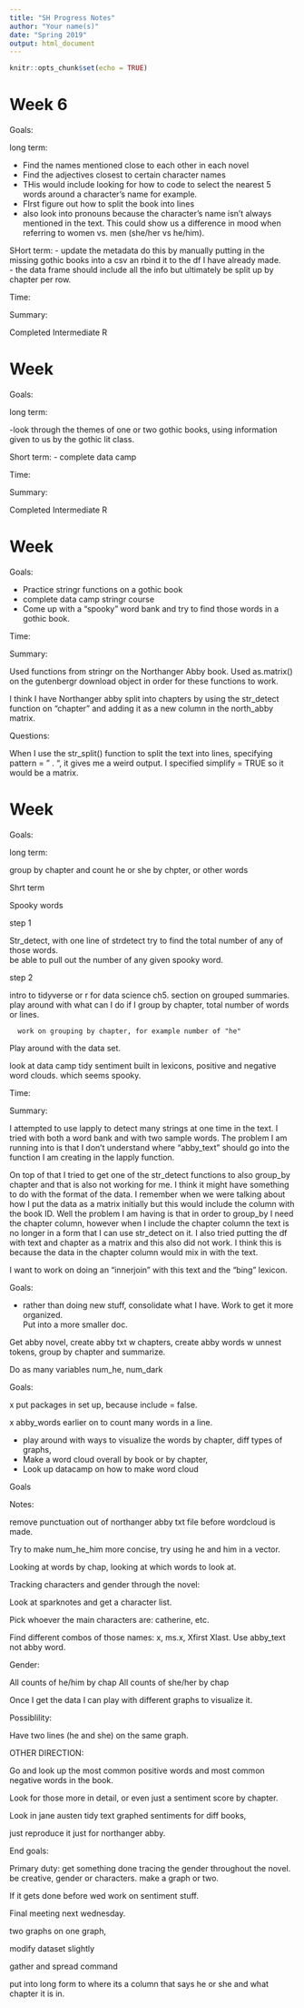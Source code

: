 ```yaml
---
title: "SH Progress Notes"
author: "Your name(s)"
date: "Spring 2019"
output: html_document
---
```


```r
knitr::opts_chunk$set(echo = TRUE)
```

# Week 6

Goals:

  long term:
  
  - Find the names mentioned close to each other in each novel
  - Find the adjectives closest to certain character names
  - THis would include looking for how to code to select the nearest 5 words around a character's name for example.  
  - FIrst figure out how to split the book into lines 
  - also look into pronouns because the character's name isn't always mentioned in the text.  This could show us a difference in mood when referring to women vs. men (she/her vs he/him).  
  
  SHort term: 
  - update the metadata
     do this by manually putting in the missing gothic books into a csv an rbind it to the df I have already made.  
  - the data frame should include all the info but ultimately be split up by chapter per row.  
  
  
Time: 



Summary:

Completed Intermediate R



# Week 

Goals:

  long term:
  
  -look through the themes of one or two gothic books, using information given to us by the gothic lit class.   
  
  Short term: 
  - complete data camp 
  
  
Time: 



Summary:

Completed Intermediate R
 



# Week 

Goals:

  
  - Practice stringr functions on a gothic book
  - complete data camp stringr course
  - Come up with a "spooky" word bank and try to find those words in a gothic book.  
  
  
Time: 



Summary:

Used functions from stringr on the Northanger Abby book. 
Used as.matrix() on the gutenbergr download object in order for these functions to work. \

I think I have Northanger abby split into chapters by using the str_detect function on "chapter" and adding it as a new column in the north_abby matrix.  

Questions: 

When I use the str_split() function to split the text into lines, specifying pattern = " . ", it gives me a weird output.  I specified simplify = TRUE so it would be a matrix.  









# Week 

Goals:

 long term:

group by chapter and count he or she by chpter, or other words

Shrt term

Spooky words


step 1

Str_detect, with one line of strdetect try to find the total number of any of those words.  
be able to pull out the number of any given spooky word. 

step 2

intro to tidyverse or r for data science ch5.  section on grouped summaries.  play around with what can I do if I group by chapter, total number of words or lines. 


      work on grouping by chapter, for example number of "he"


Play around with the data set. 


look at data camp tidy sentiment 
  built in lexicons, positive and negative
  word clouds. 
    which seems spooky.  
  
  
Time: 



Summary:

I attempted to use lapply to detect many strings at one time in the text.  I tried with both a word bank and with two sample words.  The problem I am running into is that I don't understand where "abby_text" should go into the function I am creating in the lapply function.  

On top of that I tried to get one of the str_detect functions to also group_by chapter and that is also not working for me.  I think it might have something to do with the format of the data.  I remember when we were talking about how I put the data as a matrix initially but this would include the column with the book ID.  Well the problem I am having is that in order to group_by I need the chapter column, however when I include the chapter column the text is no longer in a form that I can use str_detect on it.  I also tried putting the df with text and chapter as a matrix and this also did not work.  I think this is because the data in the chapter column would mix in with the text.  


I want to work on doing an "innerjoin" with this text and the "bing" lexicon.  




Goals:



* rather than doing new stuff, consolidate what I have.  Work to get it more organized.  
Put into a more smaller doc. 


Get abby novel, create abby txt w chapters, create abby words w unnest tokens, group by chapter and summarize.

Do as many variables num_he, num_dark




Goals:


x put packages in set up, because include = false.

x abby_words earlier on to count many words in a line.  


- play around with ways to visualize the words by chapter, diff types of graphs, 
- Make a word cloud overall by book or by chapter, 
- Look up datacamp on how to make word cloud



Goals





Notes: 


remove punctuation out of northanger abby txt file before wordcloud is made. 

Try to make num_he_him more concise, try using he and him in a vector.  


Looking at words by chap, looking at which words to look at.


Tracking characters and gender through the novel: 

Look at sparknotes and get a character list.  

Pick whoever the main characters are: catherine, etc. 

  Find different combos of those names: x, ms.x, Xfirst Xlast. 
  Use abby_text not abby word.  


Gender:

All counts of he/him by chap
All counts of she/her by chap


Once I get the data I can play with different graphs to visualize it. 

Possiblility:

Have two lines (he and she) on the same graph.  


OTHER DIRECTION: 

Go and look up the most common positive words and most common negative words in the book.  

Look for those more in detail, or even just a sentiment score by chapter.  


Look in jane austen tidy text 
  graphed sentiments for diff books,
  
  just reproduce it just for northanger abby.
  
  
End goals:

Primary duty:
get something done tracing the gender throughout the novel.
be creative, gender or characters. 
make a graph or two.

If it gets done before wed work on sentiment stuff.  

Final meeting next wednesday. 

  
  
  two graphs on one graph,
   
   modify dataset slightly
   
   gather and spread command
   
   put into long form to where its a column that says he or she and what chapter it is in.  













